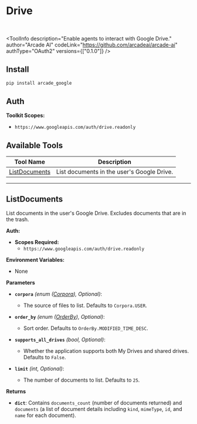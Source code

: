 # Drive

<br />


<ToolInfo
  description="Enable agents to interact with Google Drive."
  author="Arcade AI"
  codeLink="https://github.com/arcadeai/arcade-ai"
  authType="OAuth2"
  versions={["0.1.0"]}
/>

<Badges repo="arcadeai/arcade_google" />

## Install

```bash
pip install arcade_google
```

## Auth

**Toolkit Scopes:**

- `https://www.googleapis.com/auth/drive.readonly`


## Available Tools

| Tool Name                             | Description                                                     |
|---------------------------------------|-----------------------------------------------------------------|
| [ListDocuments](#listdocuments)       | List documents in the user's Google Drive.                      |

---

## ListDocuments

List documents in the user's Google Drive. Excludes documents that are in the trash.

**Auth:**

- **Scopes Required:**
  - `https://www.googleapis.com/auth/drive.readonly`

**Environment Variables:**

- None

**Parameters**

- **`corpora`** *(enum ([Corpora](/integrations/toolkits/Google/shared/enums-reference#corpora)), Optional)*:
  - The source of files to list. Defaults to `Corpora.USER`.

- **`order_by`** *(enum ([OrderBy](/integrations/toolkits/Google/shared/enums-reference#orderby)), Optional)*:
  - Sort order. Defaults to `OrderBy.MODIFIED_TIME_DESC`.

- **`supports_all_drives`** *(bool, Optional)*:
  - Whether the application supports both My Drives and shared drives. Defaults to `False`.

- **`limit`** *(int, Optional)*:
  - The number of documents to list. Defaults to `25`.

**Returns**

- **`dict`**: Contains `documents_count` (number of documents returned) and `documents` (a list of document details including `kind`, `mimeType`, `id`, and `name` for each document).
